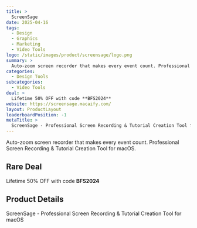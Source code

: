```yaml
---
title: >
  ScreenSage
date: 2025-04-16
tags:
  - Design
  - Graphics
  - Marketing
  - Video Tools
logo: /static/images/product/screensage/logo.png
summary: >
  Auto-zoom screen recorder that makes every event count. Professional Screen Recording & Tutorial Creation Tool for macOS.
categories:
  - Design Tools
subcategories:
  - Video Tools
deal: >
  Lifetime 50% OFF with code **BFS2024**
website: https://screensage.macaify.com/
layout: ProductLayout
leaderboardPosition: -1
metaTitle: >
  ScreenSage - Professional Screen Recording & Tutorial Creation Tool for macOS
---
```

Auto-zoom screen recorder that makes every event count. Professional Screen Recording & Tutorial Creation Tool for macOS.

## Rare Deal

Lifetime 50% OFF with code **BFS2024**

## Product Details

ScreenSage - Professional Screen Recording & Tutorial Creation Tool for macOS


